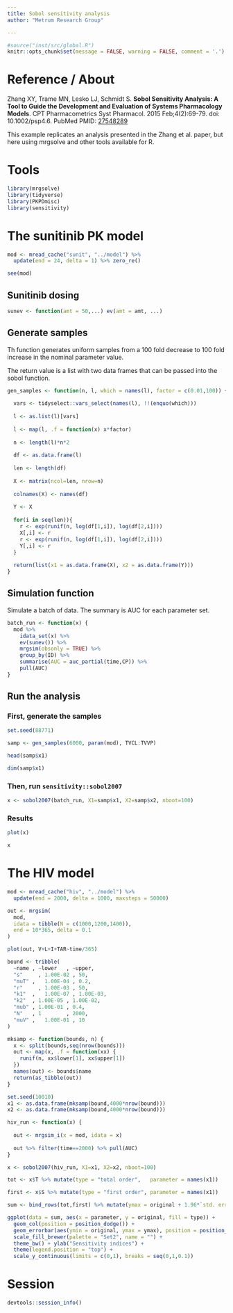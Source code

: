 ```yaml
---
title: Sobol sensitivity analysis
author: "Metrum Research Group"

---
```


```r
#source("inst/src/global.R")
knitr::opts_chunk$set(message = FALSE, warning = FALSE, comment = '.')
```


# Reference / About
Zhang XY, Trame MN, Lesko LJ, Schmidt S. __Sobol Sensitivity Analysis: A Tool to
Guide the Development and Evaluation of Systems Pharmacology Models__. CPT
Pharmacometrics Syst Pharmacol. 2015 Feb;4(2):69-79. doi: 10.1002/psp4.6. PubMed 
PMID: [27548289](https://www.ncbi.nlm.nih.gov/pubmed/27548289)

This example replicates an analysis presented in the Zhang et al. paper, 
but here using mrgsolve and other tools available for R.


# Tools
```r
library(mrgsolve)
library(tidyverse)
library(PKPDmisc)
library(sensitivity)
```



# The sunitinib PK model
```r
mod <- mread_cache("sunit", "../model") %>% 
  update(end = 24, delta = 1) %>% zero_re()
```

```r
see(mod)
```

## Sunitinib dosing 
```r
sunev <- function(amt = 50,...) ev(amt = amt, ...)
```

## Generate samples

Th function generates uniform samples from a 
100 fold decrease to 100 fold increase in the 
nominal parameter value.

The return value is a list with two data frames that
can be passed into the sobol function.


```r
gen_samples <- function(n, l, which = names(l), factor = c(0.01,100)) {
  
  vars <- tidyselect::vars_select(names(l), !!(enquo(which)))
  
  l <- as.list(l)[vars]
  
  l <- map(l, .f = function(x) x*factor)
  
  n <- length(l)*n*2
  
  df <- as.data.frame(l)
  
  len <- length(df)
  
  X <- matrix(ncol=len, nrow=n)
  
  colnames(X) <- names(df)
  
  Y <- X
  
  for(i in seq(len)){
    r <- exp(runif(n, log(df[1,i]), log(df[2,i])))
    X[,i] <- r
    r <- exp(runif(n, log(df[1,i]), log(df[2,i])))
    Y[,i] <- r
  }
  
  return(list(x1 = as.data.frame(X), x2 = as.data.frame(Y)))
}
```

## Simulation function

Simulate a batch of data.  The summary is AUC for each parameter set.

```r
batch_run <- function(x) {
  mod %>% 
    idata_set(x) %>%
    ev(sunev()) %>%
    mrgsim(obsonly = TRUE) %>% 
    group_by(ID) %>% 
    summarise(AUC = auc_partial(time,CP)) %>% 
    pull(AUC)
}
```



## Run the analysis

### First, generate the samples
```r
set.seed(88771)

samp <- gen_samples(6000, param(mod), TVCL:TVVP)

head(samp$x1)

dim(samp$x1)
```


### Then, run `sensitivity::sobol2007`
```r
x <- sobol2007(batch_run, X1=samp$x1, X2=samp$x2, nboot=100)
```

### Results

```r
plot(x)
```

```r
x
```

# The HIV model


```r
mod <- mread_cache("hiv", "../model") %>% 
  update(end = 2000, delta = 1000, maxsteps = 50000)

out <- mrgsim(
  mod, 
  idata = tibble(N = c(1000,1200,1400)),
  end = 10*365, delta = 0.1
) 

plot(out, V+L+I+TAR~time/365)
```


```r
bound <- tribble(
  ~name , ~lower   , ~upper,
  "s"	  , 1.00E-02 , 50,
  "muT" ,	1.00E-04 , 0.2,
  "r"	  , 1.00E-03 , 50,
  "k1"  ,	1.00E-07 , 1.00E-03,
  "k2"  , 1.00E-05 , 1.00E-02,
  "mub" , 1.00E-01 , 0.4,
  "N"   , 1        , 2000,
  "muV" ,	1.00E-01 , 10
)

mksamp <- function(bounds, n) {
  x <- split(bounds,seq(nrow(bounds)))
  out <- map(x, .f = function(xx) {
    runif(n, xx$lower[1], xx$upper[1])  
  })
  names(out) <- bounds$name
  return(as_tibble(out))
}

set.seed(10010)
x1 <- as.data.frame(mksamp(bound,4000*nrow(bound)))
x2 <- as.data.frame(mksamp(bound,4000*nrow(bound)))
```




```r
hiv_run <- function(x) {
  
  out <- mrgsim_i(x = mod, idata = x)
  
  out %>% filter(time==2000) %>% pull(AUC)
}
```

```r
x <- sobol2007(hiv_run, X1=x1, X2=x2, nboot=100)
```


```r
tot <- x$T %>% mutate(type = "total order",   parameter = names(x1))

first <- x$S %>% mutate(type = "first order", parameter = names(x1))

sum <- bind_rows(tot,first) %>% mutate(ymax = original + 1.96*`std. error`)

ggplot(data = sum, aes(x = parameter, y = original, fill = type)) + 
  geom_col(position = position_dodge()) + 
  geom_errorbar(aes(ymin = original, ymax = ymax), position = position_dodge()) + 
  scale_fill_brewer(palette = "Set2", name = "") + 
  theme_bw() + ylab("Sensitivity indices") +
  theme(legend.position = "top") +
  scale_y_continuous(limits = c(0,1), breaks = seq(0,1,0.1))

```



# Session
```r
devtools::session_info()
```


